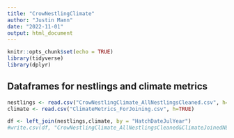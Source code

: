 ```yaml
---
title: "CrowNestlingClimate"
author: "Justin Mann"
date: "2022-11-01"
output: html_document
---
```


```r
knitr::opts_chunk$set(echo = TRUE)
library(tidyverse)
library(dplyr)
```

## Dataframes for nestlings and climate metrics

```r
nestlings <- read.csv("CrowNestlingClimate_AllNestlingsCleaned.csv", h=TRUE)
climate <- read.csv("ClimateMetrics_ForJoining.csv", h=TRUE)
```

```r
df <- left_join(nestlings,climate, by = "HatchDateJulYear")
#write.csv(df, "CrowNestlingClimate_AllNestlingsCleaned&ClimateJoinedNEW.csv")
```

